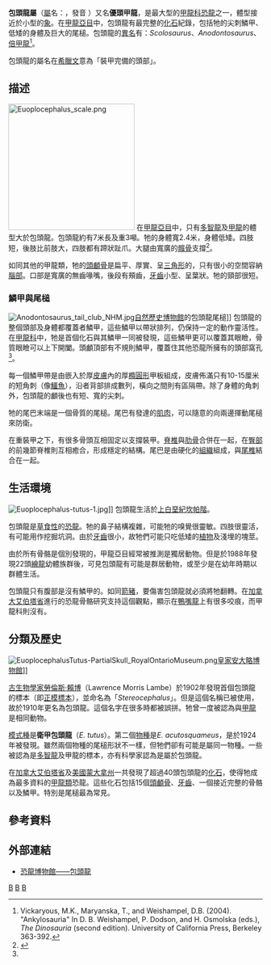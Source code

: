 {{Automatic Taxobox
| taxon = Euoplocephalus
| fossil_range = [[白堊紀|白堊紀]]晚期,{{Fossil range|76.4|75.6}}
| image = Euoplocephalus_TMP_1991.127.1.tif
| image_caption = 正模标本中的颅骨TMP 1991.127.1
| authority = [[勞倫斯·賴博|Lambe]], 1910
| type_species = '''衛甲包頭龍<br>''Euoplocephalus tutus'''''
| type_species_authority = (Lambe, 1902)
}}

'''包頭龍屬'''（[[屬|屬]]名：{{lang|la|''Euoplocephalus''}}，發音{{IPAc-en|j|uː|ˌ|ɒ|p|l|oʊ|ˈ|s|ɛ|f|əl|ə|s}} {{respell|yoo|OP|loh|SEF|ə|ləs}}）又名'''優頭甲龍'''，是最大型的[[甲龍科|甲龍科]][[恐龍|恐龍]]之一，體型接近於小型的[[象|象]]。在[[甲龍亞目|甲龍亞目]]中，包頭龍有最完整的[[化石|化石]]紀錄，包括牠的尖刺鱗甲、低矮的身體及巨大的尾槌。包頭龍的[[異名|異名]]有：''Scolosaurus''、''Anodontosaurus''、[[倍甲龍|倍甲龍]]<ref>Vickaryous, M.K., Maryanska, T., and Weishampel, D.B. (2004). "Ankylosauria" In D. B. Weishampel, P. Dodson, and H. Osmolska (eds.), ''The Dinosauria'' (second edition). University of California Press, Berkeley 363-392.</ref>。

包頭龍的屬名在[[希臘文|希臘文]]意為「裝甲完備的頭部」。

==描述==
[[File:Euoplocephalus_scale.png|250px]]
在[[甲龍亞目|甲龍亞目]]中，只有[[多智龍|多智龍]]及[[甲龍|甲龍]]的體型大於包頭龍。包頭龍約有7米長及重3噸。牠的身體寬2.4米，身體低矮。四肢短，後肢比前肢大，四肢都有蹄狀趾爪。大腿由寬廣的[[髖骨|髖骨]]支撐<ref name=Lambert2002>{{cite book|author=David Lambert, Darren Naish, Elizabeth Wyse|year=2002|title=Encyclopedia of Dinosaurs and Prehistoric Life|publisher= Dorling Kindersley Publishers Ltd}}</ref>。

如同其他的甲龍類，牠的[[頭顱骨|頭顱骨]]是扁平、厚實、呈[[三角形|三角形]]的，只有很小的空間容納[[腦部|腦部]]。口部是寬廣的無齒喙嘴，後段有頰齒，[[牙齒|牙齒]]小型、呈葉狀。牠的頸部很短。

===鱗甲與尾槌===
[[File:Anodontosaurus_tail_club_NHM.jpg|thumb]][[自然歷史博物館|自然歷史博物館]]的包頭龍尾槌]]
包頭龍的整個頭部及身體都覆蓋者鱗甲，這些鱗甲以帶狀排列，仍保持一定的動作靈活性。在[[甲龍科|甲龍科]]中，牠是首個化石與其鱗甲一同被發現，這些鱗甲更可以覆蓋其眼瞼，骨質眼瞼可以上下開闔。頭顱頂部有不規則鱗甲，覆蓋住其他恐龍所擁有的頭部窩孔<ref name=Lambert2002/>。

每一個鱗甲帶是由嵌入於厚[[皮膚|皮膚]]內的厚[[橢圓形|橢圓形]]甲板組成，皮膚佈滿只有10-15厘米的短角刺（像[[鱷魚|鱷魚]]），沿者背部排成數列，橫向之間則有區隔帶。除了身體的角刺外，包頭龍的顱後也有短、寬的尖刺。

牠的尾巴末端是一個骨質的尾槌。尾巴有發達的[[肌肉|肌肉]]，可以隨意的向兩邊揮動尾槌來防衛。

在重裝甲之下，有很多骨頭互相固定以支撐裝甲。[[脊椎|脊椎]]與[[肋骨|肋骨]]合併在一起，在[[臀部|臀部]]的前幾節脊椎則互相癒合，形成穩定的結構。尾巴是由硬化的[[组织_(生物学)|組織]]組成，與[[尾椎|尾椎]]結合在一起。

==生活環境==
[[File:Euoplocephalus-tutus-1.jpg|thumb]]]]
包頭龍生活於[[上白堊紀|上白堊紀]][[坎帕階|坎帕階]]。

包頭龍是[[草食性|草食性]]的[[恐龍|恐龍]]。牠的鼻子結構複雜，可能牠的嗅覺很靈敏。四肢很靈活，有可能用作挖掘坑洞。由於[[牙齒|牙齒]]很小，故牠們可能只吃低矮的[[植物|植物]]及淺埋的塊莖。

由於所有骨骼是個別發現的，甲龍亞目經常被推測是獨居動物。但是於1988年發現22頭[[繪龍|繪龍]]幼體族群後，可見包頭龍有可能是群居動物，或至少是在幼年時期以群體生活。

包頭龍只有腹部是沒有鱗甲的。如同[[箭豬|箭豬]]，要傷害包頭龍就必須將牠翻轉。在[[加拿大|加拿大]][[艾伯塔省|艾伯塔省]]進行的恐龍骨骼研究支持這個觀點，顯示在[[鴨嘴龍|鴨嘴龍]]上有很多咬痕，而甲龍科則沒有。

==分類及歷史==
[[File:EuoplocephalusTutus-PartialSkull_RoyalOntarioMuseum.png|thumb]][[皇家安大略博物館|皇家安大略博物館]]]]

[[古生物學家|古生物學家]][[勞倫斯·賴博|勞倫斯·賴博]]（Lawrence Morris Lambe）於1902年發現首個包頭龍的標本（即[[正模標本|正模標本]]），並命名為「''Stereocephalus''」。但是這個名稱已被使用，故於1910年更名為包頭龍。這個名字在很多時都被誤拼。牠曾一度被認為與[[甲龍|甲龍]]是相同動物。

[[模式種|模式種]]是'''衛甲包頭龍'''（''E. tutus''）。第二個[[物種|物種]]是''E. acutosquameus''，是於1924年被發現。雖然兩個物種的尾槌形狀不一樣，但牠們卻有可能是屬同一物種。一些被認為是[[多智龍|多智龍]]及甲龍的標本，亦有科學家認為是屬於包頭龍。

在[[加拿大|加拿大]][[艾伯塔省|艾伯塔省]]及[[美國|美國]][[蒙大拿州|蒙大拿州]]一共發現了超過40頭包頭龍的[[化石|化石]]，使得牠成為最多資料的[[甲龍類|甲龍類]]恐龍。這些化石包括15個[[頭顱骨|頭顱骨]]、[[牙齒|牙齒]]、一個接近完整的骨骼以及鱗甲。特別是尾槌最為常見。

==參考資料==
{{Reflist}}

==外部連結==
{{commons|Euoplocephalus|包頭龍}}
* [https://web.archive.org/web/20071109011858/http://www.dinosaur.net.cn/museum/Euoplocephalus.htm 恐龍博物館——包頭龍]
{{Taxonbar|from=Q130885}}

[[Category:上白堊紀恐龍|B]]
[[Category:北美洲恐龍|B]]
[[Category:甲龍科|B]]